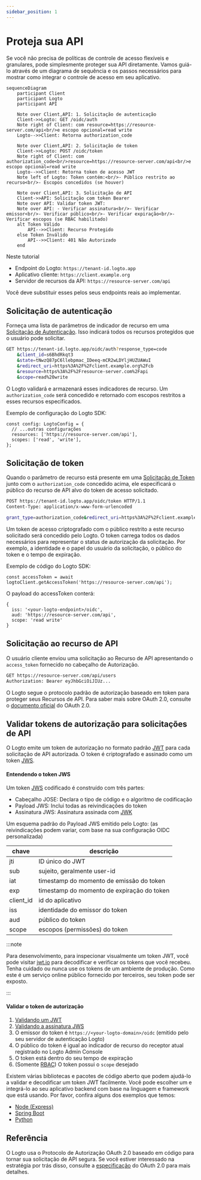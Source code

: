 ```yaml
---
sidebar_position: 1
---
```


# Proteja sua API

Se você não precisa de políticas de controle de acesso flexíveis e granulares, pode simplesmente proteger sua API diretamente. Vamos guiá-lo através de um diagrama de sequência e os passos necessários para mostrar como integrar o controle de acesso em seu aplicativo.

```mermaid
sequenceDiagram
    participant Client
    participant Logto
    participant API

    Note over Client,API: 1. Solicitação de autenticação
    Client->>Logto: GET /oidc/auth
    Note right of Client: com resource=https://resource-server.com/api<br/>e escopo opcional=read write
    Logto-->>Client: Retorna authorization_code

    Note over Client,API: 2. Solicitação de token
    Client->>Logto: POST /oidc/token
    Note right of Client: com authorization_code<br/>resource=https://resource-server.com/api<br/>e escopo opcional=read write
    Logto-->>Client: Retorna token de acesso JWT
    Note left of Logto: Token contém:<br/>- Público restrito ao recurso<br/>- Escopos concedidos (se houver)

    Note over Client,API: 3. Solicitação de API
    Client->>API: Solicitação com token Bearer
    Note over API: Validar token JWT:
    Note over API: - Verificar assinatura<br/>- Verificar emissor<br/>- Verificar público<br/>- Verificar expiração<br/>- Verificar escopos (se RBAC habilitado)
    alt Token Válido
        API-->>Client: Recurso Protegido
    else Token Inválido
        API-->>Client: 401 Não Autorizado
    end
```

Neste tutorial

- Endpoint do Logto: `https://tenant-id.logto.app`
- Aplicativo cliente: `https://client.example.org`
- Servidor de recursos da API: `https://resource-server.com/api`

Você deve substituir esses pelos seus endpoints reais ao implementar.

## Solicitação de autenticação

Forneça uma lista de parâmetros de indicador de recurso em uma [Solicitação de Autenticação](https://openid.net/specs/openid-connect-core-1_0.html#AuthRequest). Isso indicará todos os recursos protegidos que o usuário pode solicitar.

```bash
GET https://tenant-id.logto.app/oidc/auth?response_type=code
    &client_id=s6BhdRkqt3
    &state=tNwzQ87pC6llebpmac_IDeeq-mCR2wLDYljHUZUAWuI
    &redirect_uri=https%3A%2F%2Fclient.example.org%2Fcb
    &resource=https%3A%2F%2Fresource-server.com%2Fapi
    &scope=read%20write
```

O Logto validará e armazenará esses indicadores de recurso. Um `authorization_code` será concedido e retornado com escopos restritos a esses recursos especificados.

Exemplo de configuração do Logto SDK:

```tsx
const config: LogtoConfig = {
  // ...outras configurações
  resources: ['https://resource-server.com/api'],
  scopes: ['read', 'write'],
};
```

## Solicitação de token

Quando o parâmetro de recurso está presente em uma [Solicitação de Token](https://openid.net/specs/openid-connect-core-1_0.html#TokenRequest) junto com o `authorization_code` concedido acima, ele especificará o público do recurso de API alvo do token de acesso solicitado.

```bash
POST https://tenant-id.logto.app/oidc/token HTTP/1.1
Content-Type: application/x-www-form-urlencoded

grant_type=authorization_code&redirect_uri=https%3A%2F%2Fclient.example.org%2Fcb&code=10esc29BWC2qZB0acc9v8zAv9ltc2pko105tQauZ&resource=https%3A%2F%2Fresource-server.com%2Fapi
```

Um token de acesso criptografado com o público restrito a este recurso solicitado será concedido pelo Logto. O token carrega todos os dados necessários para representar o status de autorização da solicitação. Por exemplo, a identidade e o papel do usuário da solicitação, o público do token e o tempo de expiração.

Exemplo de código do Logto SDK:

```tsx
const accessToken = await logtoClient.getAccessToken('https://resource-server.com/api');
```

O payload do accessToken conterá:

```tsx
{
  iss: '<your-logto-endpoint>/oidc',
  aud: 'https://resource-server.com/api',
  scope: 'read write'
}
```

## Solicitação ao recurso de API

O usuário cliente enviou uma solicitação ao Recurso de API apresentando o `access_token` fornecido no cabeçalho de Autorização.

```bash
GET https://resource-server.com/api/users
Authorization: Bearer eyJhbGciOiJIUz...
```

O Logto segue o protocolo padrão de autorização baseado em token para proteger seus Recursos de API. Para saber mais sobre OAuth 2.0, consulte o [documento oficial](https://datatracker.ietf.org/doc/html/rfc6749#section-1.3.1) do OAuth 2.0.

## Validar tokens de autorização para solicitações de API

O Logto emite um token de autorização no formato padrão [JWT](https://datatracker.ietf.org/doc/html/rfc7519) para cada solicitação de API autorizada. O token é criptografado e assinado como um token [JWS](https://datatracker.ietf.org/doc/html/rfc7515).

#### Entendendo o token JWS

Um token [JWS](https://datatracker.ietf.org/doc/html/rfc7515) codificado é construído com três partes:

- Cabeçalho JOSE: Declara o tipo de código e o algoritmo de codificação
- Payload JWS: Inclui todas as reivindicações do token
- Assinatura JWS: Assinatura assinada com [JWK](https://datatracker.ietf.org/doc/html/rfc7517)

Um esquema padrão do Payload JWS emitido pelo Logto: (as reivindicações podem variar, com base na sua configuração OIDC personalizada)

| chave     | descrição                                  |
| --------- | ------------------------------------------ |
| jti       | ID único do JWT                            |
| sub       | sujeito, geralmente user-id                |
| iat       | timestamp do momento de emissão do token   |
| exp       | timestamp do momento de expiração do token |
| client_id | id do aplicativo                           |
| iss       | identidade do emissor do token             |
| aud       | público do token                           |
| scope     | escopos (permissões) do token              |

:::note

Para desenvolvimento, para inspecionar visualmente um token JWT, você pode visitar [jwt.io](https://jwt.io/) para decodificar e verificar os tokens que você recebeu. Tenha cuidado ou nunca use os tokens de um ambiente de produção. Como este é um serviço online público fornecido por terceiros, seu token pode ser exposto.

:::

#### Validar o token de autorização

1. [Validando um JWT](https://datatracker.ietf.org/doc/html/rfc7519#section-7.2)
2. [Validando a assinatura JWS](https://datatracker.ietf.org/doc/html/rfc7515#section-5.2)
3. O emissor do token é `https://<your-logto-domain>/oidc` (emitido pelo seu servidor de autenticação Logto)
4. O público do token é igual ao indicador de recurso do receptor atual registrado no Logto Admin Console
5. O token está dentro do seu tempo de expiração
6. (Somente [RBAC](/authorization/role-based-access-control/protect-api-resources-with-rbac)) O token possui o `scope` desejado

Existem várias bibliotecas e pacotes de código aberto que podem ajudá-lo a validar e decodificar um token JWT facilmente. Você pode escolher um e integrá-lo ao seu aplicativo backend com base na linguagem e framework que está usando. Por favor, confira alguns dos exemplos que temos:

- [Node (Express)](/authorization/api-resources/node-express)
- [Spring Boot](/authorization/api-resources/spring-boot)
- [Python](/authorization/api-resources/python)

## Referência

O Logto usa o Protocolo de Autorização OAuth 2.0 baseado em código para tornar sua solicitação de API segura. Se você estiver interessado na estratégia por trás disso, consulte a [especificação](https://datatracker.ietf.org/doc/html/rfc6749#section-1.3.1) do OAuth 2.0 para mais detalhes.
